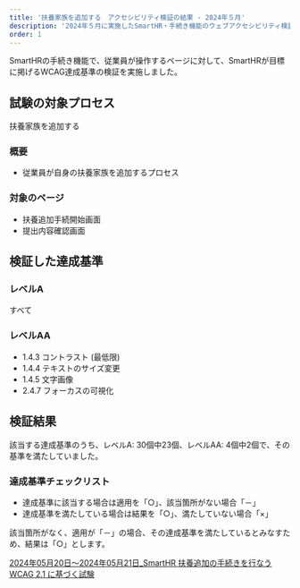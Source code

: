 ```yaml
---
title: '扶養家族を追加する　アクセシビリティ検証の結果 - 2024年５月'
description: '2024年５月に実施したSmartHR・手続き機能のウェブアクセシビリティ検証の結果を公開しています。'
order: 1
---
```

SmartHRの手続き機能で、従業員が操作するページに対して、SmartHRが目標に掲げるWCAG達成基準の検証を実施しました。

## 試験の対象プロセス
扶養家族を追加する

### 概要
- 従業員が自身の扶養家族を追加するプロセス


### 対象のページ

* 扶養追加手続開始画面
* 提出内容確認画面

## 検証した達成基準

### レベルA

すべて

### レベルAA

- 1.4.3 コントラスト (最低限)
- 1.4.4 テキストのサイズ変更
- 1.4.5 文字画像
- 2.4.7 フォーカスの可視化

## 検証結果

該当する達成基準のうち、レベルA: 30個中23個、レベルAA: 4個中2個で、その基準を満たしていました。

### 達成基準チェックリスト

- 達成基準に該当する場合は適用を「○」、該当箇所がない場合「－」
- 達成基準を満たしている場合は結果を「○」、満たしていない場合「×」

該当箇所がなく、適用が「－」の場合、その達成基準を満たしているとみなすため、結果は「○」とします。

[2024年05月20日〜2024年05月21日_SmartHR 扶養追加の手続きを行なう WCAG 2.1 に基づく試験](https://docs.google.com/spreadsheets/d/1COzoaQV0CDdzfjQQDaWzO-2ZhJ1mW_R1gZbMJXf6TMk/edit?usp=sharing)
